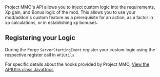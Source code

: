 Project MMO's API allows you to inject custom logic into the requirements, Xp gain, and Bonus logic of the mod.  This allows you to use your mod/addon's custom feature as a prerequisite for an action, as a factor in xp calculations, or in establishing xp bonuses.

## Registering your Logic
During the Forge `ServerStartingEvent` register your custom logic using the respective register call in `APIUtils`

For specific details about the hooks provided by Project MMO, [View the APIUtils class JavaDocs](https://github.com/Caltinor/Project-MMO-2.0/blob/main/src/main/java/harmonised/pmmo/api/APIUtils.java)